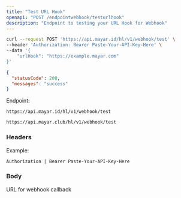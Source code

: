 ```yaml
---
title: "Test URL Hook"
openapi: "POST /endpointwebhook/testurlhook"
description: "Endpoint to testing your URL Hook for Webhook"
---
```


<RequestExample>

```bash Request Example
curl --request POST 'https://api.mayar.id/hl/v1/webhook/test' \
--header 'Authorization: Bearer Paste-Your-API-Key-Here' \
--data '{
    "urlHook": "https://example.mayar.com"
}'
```

</RequestExample>

<ResponseExample>

```json Response Example 200
{
  "statusCode": 200,
  "messages": "success"
}
```

</ResponseExample>

Endpoint:

<CodeGroup>

```Production Production
https://api.mayar.id/hl/v1/webhook/test
```


```Sandbox Sandbox
https://api.mayar.club/hl/v1/webhook/test
```

</CodeGroup>

### Headers

<ResponseField name="Authorization" type="string" required>
  Example:

  `Authorization | Bearer Paste-Your-API-Key-Here`
</ResponseField>

### Body

<ParamField path="urlHook" type="string" required>
  URL for webhook callback
</ParamField>